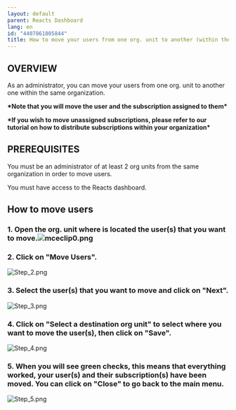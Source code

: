 ```yaml
---
layout: default
parent: Reacts Dashboard
lang: en
id: "4407861805844"
title: How to move your users from one org. unit to another (within the same organization)
---
```

OVERVIEW
--------

As an administrator, you can move your users from one org. unit to another one within the same organization.

**\*Note that you will move the user and the subscription assigned to them\***

**\*If you wish to move unassigned subscriptions, please refer to our tutorial on how to distribute subscriptions within your organization\*** 

PREREQUISITES
-------------

You must be an administrator of at least 2 org units from the same organization in order to move users.

You must have access to the Reacts dashboard.

How to move users
-----------------

### 1\. Open the org. unit where is located the user(s) that you want to move.![mceclip0.png](@assets/attachments/mceclip0.png)

### 2\. Click on "Move Users".  
![Step_2.png](@assets/attachments/Step_2.png)

### 3\. Select the user(s) that you want to move and click on "Next".  
![Step_3.png](@assets/attachments/Step_3.png)
  

### 4\. Click on "Select a destination org unit" to select where you want to move the user(s), then click on "Save".  
![Step_4.png](@assets/attachments/Step_4.png)
  

### 5\. When you will see green checks, this means that everything worked, your user(s) and their subscription(s) have been moved. You can click on "Close" to go back to the main menu.  
![Step_5.png](@assets/attachments/Step_5.png)


